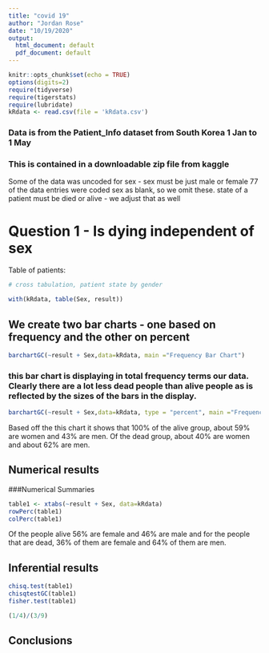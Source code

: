```yaml
---
title: "covid 19"
author: "Jordan Rose"
date: "10/19/2020"
output:
  html_document: default
  pdf_document: default
---
```


```r
knitr::opts_chunk$set(echo = TRUE)
options(digits=2)
require(tidyverse)
require(tigerstats)
require(lubridate)
kRdata <- read.csv(file = 'kRdata.csv')
```
### Data is from the Patient_Info dataset from South Korea 1 Jan to 1 May 
### This is contained in a downloadable zip file from kaggle

Some of the data was uncoded for sex - sex must be just male or female
77 of the data entries were coded sex  as blank, so we omit these.
state of a patient must be died or alive - we adjust that as well   
  
# Question 1 - Is dying independent of sex




Table of patients:
```r

# cross tabulation, patient state by gender

with(kRdata, table(Sex, result))

```

## We create two bar charts - one based on frequency and the other on percent

```r
barchartGC(~result + Sex,data=kRdata, main ="Frequency Bar Chart")
```

  
### this bar chart is displaying in total frequency terms our data.  Clearly there are a lot less dead people than alive people as is reflected by the sizes of the bars in the display.  
```r
barchartGC(~result + Sex,data=kRdata, type = "percent", main ="Frequency Bar Chart")
```

Based off the this chart it shows that 100% of the alive group, about 59% are women and 43% are men. Of the dead group, about 40% are women and about 62% are men. 


## Numerical results


###Numerical Summaries  

```r
table1 <- xtabs(~result + Sex, data=kRdata)
rowPerc(table1)
colPerc(table1)
```

Of the people alive 56% are female and 46% are male and for the people that are dead, 36% of them are female and 64% of them are men. 

## Inferential results 

```r
chisq.test(table1)
chisqtestGC(table1)
fisher.test(table1)
```
```r
(1/4)/(3/9)
```



## Conclusions

